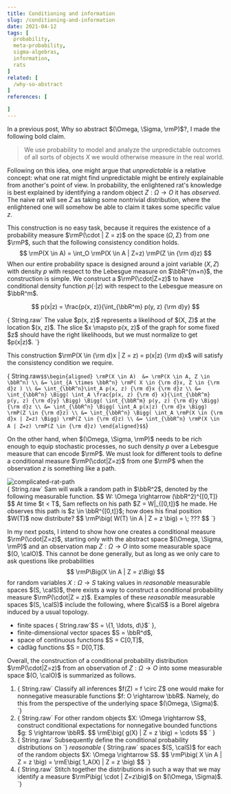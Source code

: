 ```yaml
---
title: Conditioning and information
slug: /conditioning-and-information
date: 2021-04-12
tags: [
  probability,
  meta-probability,
  sigma-algebras,
  information,
  rats
]
related: [
  /why-so-abstract
]
references: [

]
---
```




In a previous post, <Link to="/why-so-abstract">Why so abstract $(\Omega, \Sigma, \rmP)$?</Link>, I made the following bold claim.

> We use probability to model and analyze the unpredictable outcomes of all sorts of objects $X$ we would otherwise measure in the real world.

Following on this idea, one might argue that _unpredictable_ is a relative concept: what one rat might find unpredictable might be entirely explainable from another's point of view.
In probability, the enlightened rat's knowledge is best explained by identifying a random object $Z: \Omega \rightarrow O$ it has *observed*.
The naive rat will see $Z$ as taking some nontrivial distribution, where the enlightened one will somehow be able to claim it takes some specific value $z$.

This construction is no easy task, because it requires the existence of a probability measure $\rmP(\cdot | Z = z)$ on the space $(\Omega, \Sigma)$ from one $\rmP$, such that the following consistency condition holds.
$$ \rmP(X \in A) = \int_O \rmP(X \in A | Z=z) \rmP(Z \in {\rm d}z) $$
When our entire probability space is designed around a joint variable $(X, Z)$ with density $p$ with respect to the Lebesgue measure on $\bbR^{m+n}$, the construction is simple.
We construct a $\rmP(\cdot|Z=z)$ to have conditional density function $p(\cdot|z)$ with respect to the Lebesgue measure on $\bbR^m$.

$$ p(x|z) = \frac{p(x, z)}{\int_{\bbR^m} p(y, z) {\rm d}y} $$

<div className="card"
  style={{
    display: 'block',
    margin: '1em auto',
    maxWidth: '800px', 
  }}
  >
  <Density className="card-image" />
  <div className="card-content">{ String.raw`
    The value $p(x, z)$ represents a likelihood of $(X, Z)$ at the location $(x, z)$.
    The slice $x \mapsto p(x, z)$ of the graph for some fixed $z$ should have the right likelihoods, but we must normalize to get $p(x|z)$.
  `}</div>
</div>

This construction $\rmP(X \in {\rm d}x | Z = z) = p(x|z) {\rm d}x$ will satisfy the consistency condition we require.

<Proof>{ String.raw`
  $$\begin{aligned}
    \rmP(X \in A) 
    &= \rmP(X \in A, Z \in \bbR^n) \\
    &= \int_{A \times \bbR^n} \rmP( X \in {\rm d}x, Z \in {\rm d}z ) \\
    &= \int_{\bbR^n}\int_A p(x, z) {\rm d}x {\rm d}z \\
    &= \int_{\bbR^n} \Bigg( \int_A \frac{p(x, z) {\rm d} x}{\int_{\bbR^m} p(y, z) {\rm d}y} \Bigg) \Bigg( \int_{\bbR^m} p(y, z) {\rm d}y \Bigg) {\rm d}z \\
    &= \int_{\bbR^n} \Bigg( \int_A p(x|z) {\rm d}x \Bigg) \rmP(Z \in {\rm d}z) \\
    &= \int_{\bbR^n} \Bigg( \int_A \rmP(X \in {\rm d}x | Z=z) \Bigg) \rmP(Z \in {\rm d}z) \\
    &= \int_{\bbR^n} \rmP(X \in A | Z=z) \rmP(Z \in {\rm d}z)
  \end{aligned}$$
`}</Proof>


On the other hand, when $(\Omega, \Sigma, \rmP)$ needs to be rich enough to equip stochastic processes, no such density $p$ over a Lebesgue measure that can encode $\rmP$.
We must look for different tools to define a conditional measure $\rmP(\cdot|Z=z)$ from one $\rmP$ when the observation $z$ is something like a path.

<div className="card" style={{ margin: '1em auto', maxWidth: '800px' }}>
  <div className="card-image">
    <img 
      src={ ratPath } 
      alt="complicated-rat-path" 
      style={{ maxHeight: '300px', margin: '1em auto', display: 'block' }}/>
  </div>
  <div className="card-content">{ String.raw`
      Sam will walk a random path in $\bbR^2$, denoted by the following measurable function.
      $$ W: \Omega \rightarrow (\bbR^2)^{[0,T]} $$
      At time $t < T$, Sam reflects on his path $Z = W|_{[0,t]}$ he made.
      He observes this path is $z \in \bbR^{[0,t]}$; how does his final position $W(T)$ now distribute?
      $$ \rmP\big( W(T) \in A | Z = z \big) = \; ??? $$
    `}
  </div>
</div>

In my next posts, I intend to show how one creates a conditional measure $\rmP(\cdot|Z=z)$, starting only with the abstract space $(\Omega, \Sigma, \rmP)$ and an observation map $Z: \Omega \rightarrow O$ into some measurable space $(O, \calO)$.
This cannot be done generally, but as long as we only care to ask questions like probabilities
$$ \rmP\Big(X \in A | Z = z\Big) $$
for random variables $X: \Omega \rightarrow S$ taking values in *reasonable* measurable spaces $(S, \calS)$, there exists a way to construct a conditional probability measure $\rmP(\cdot|Z = z)$.
Examples of these *reasonable* measurable spaces $(S, \calS)$ include the following, where $\calS$ is a Borel algebra induced by a usual topology.

<ul>
  <li>finite spaces { String.raw`$S = \{1, \ldots, d\}$` },</li>
  <li>finite-dimensional vector spaces $S = \bbR^d$,</li>
  <li>space of continuous functions $S = C[0,T]$,</li>
  <li>c&agrave;dl&agrave;g functions $S = D[0,T]$.</li>
</ul>

Overall, the construction of a conditional probability distribution $\rmP(\cdot|Z=z)$ from an observation of $Z: \Omega \rightarrow O$ into some measurable space $(O, \calO)$ is summarized as follows.

<ol>
  <li>{ String.raw`
    Classify all inferences $f(Z) = f \circ Z$ one would make for nonnegative measurable functions $f: O \rightarrow \bbR$.
    Namely, do this from the perspective of the underlying space $(\Omega, \Sigma)$.
  `}</li>
  <li>{ String.raw`
    For other random objects $X: \Omega \rightarrow S$, construct conditional expectations for nonnegative bounded functions $g: S \rightarrow \bbR$.
    $$ \rmE\big( g(X) | Z = z \big) = \cdots $$
  ` }</li>
  <li>{ String.raw`
    Subsequently define the conditional probability distributions on 
  `} <em>reasonable</em> { String.raw` spaces $(S, \calS)$ for each of the random objects $X: \Omega \rightarrow S$.
    $$ \rmP\big( X \in A | Z = z \big) = \rmE\big( 1_A(X) | Z = z \big) $$
  `}</li>
  <li>{ String.raw`
    Stitch together the distributions in such a way that we may identify a measure $\rmP\big( \cdot | Z=z\big)$ on $(\Omega, \Sigma)$.
  `}</li>
</ol>
